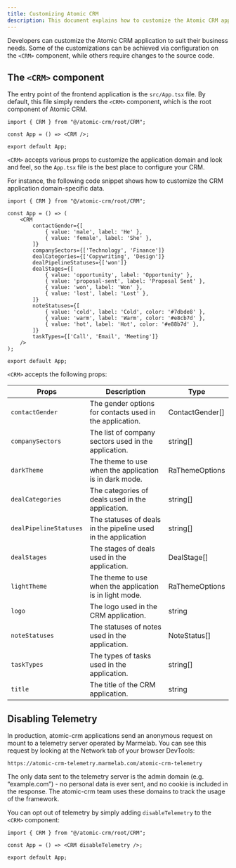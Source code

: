 ```yaml
---
title: Customizing Atomic CRM
description: This document explains how to customize the Atomic CRM application.
---
```


Developers can customize the Atomic CRM application to suit their business needs. Some of the customizations can be achieved via configuration on the `<CRM>` component, while others require changes to the source code.

## The `<CRM>` component

The entry point of the frontend application is the `src/App.tsx` file. By default, this file simply renders the `<CRM>` component, which is the root component of Atomic CRM.

```tsx
import { CRM } from "@/atomic-crm/root/CRM";

const App = () => <CRM />;

export default App;
```

`<CRM>` accepts various props to customize the application domain and look and feel, so the `App.tsx` file is the best place to configure your CRM.

For instance, the following code snippet shows how to customize the CRM application domain-specific data.

```tsx
import { CRM } from "@/atomic-crm/root/CRM";

const App = () => (
    <CRM
        contactGender={[
            { value: 'male', label: 'He' },
            { value: 'female', label: 'She' },
        ]}
        companySectors={['Technology', 'Finance']}
        dealCategories={['Copywriting', 'Design']}
        dealPipelineStatuses={['won']}
        dealStages={[
            { value: 'opportunity', label: 'Opportunity' },
            { value: 'proposal-sent', label: 'Proposal Sent' },
            { value: 'won', label: 'Won' },
            { value: 'lost', label: 'Lost' },
        ]}
        noteStatuses={[
            { value: 'cold', label: 'Cold', color: '#7dbde8' },
            { value: 'warm', label: 'Warm', color: '#e8cb7d' },
            { value: 'hot', label: 'Hot', color: '#e88b7d' },
        ]}
        taskTypes={['Call', 'Email', 'Meeting']}
    />
);

export default App;
```

`<CRM>` accepts the following props:

| Props                   | Description                                                           | Type            |
|-------------------------|-----------------------------------------------------------------------|-----------------|
| `contactGender`         | The gender options for contacts used in the application.              | ContactGender[] |
| `companySectors`        | The list of company sectors used in the application.                  | string[]       |
| `darkTheme`             | The theme to use when the application is in dark mode.                | RaThemeOptions  |
| `dealCategories`        | The categories of deals used in the application.                      | string[]        |
| `dealPipelineStatuses`  | The statuses of deals in the pipeline used in the application         | string[]        |
| `dealStages`            | The stages of deals used in the application.                          | DealStage[]     |
| `lightTheme`            | The theme to use when the application is in light mode.               | RaThemeOptions  |
| `logo`                  | The logo used in the CRM application.                                 | string          |
| `noteStatuses`          | The statuses of notes used in the application.                        | NoteStatus[]    |
| `taskTypes`             | The types of tasks used in the application.                           | string[]        |
| `title`                 | The title of the CRM application.                                     | string          |

## Disabling Telemetry

In production, atomic-crm applications send an anonymous request on mount to a telemetry server operated by Marmelab. You can see this request by looking at the Network tab of your browser DevTools:

```
https://atomic-crm-telemetry.marmelab.com/atomic-crm-telemetry
```

The only data sent to the telemetry server is the admin domain (e.g. “example.com”) - no personal data is ever sent, and no cookie is included in the response. The atomic-crm team uses these domains to track the usage of the framework.

You can opt out of telemetry by simply adding `disableTelemetry` to the `<CRM>` component:

```tsx
import { CRM } from "@/atomic-crm/root/CRM";

const App = () => <CRM disableTelemetry />;

export default App;
```
